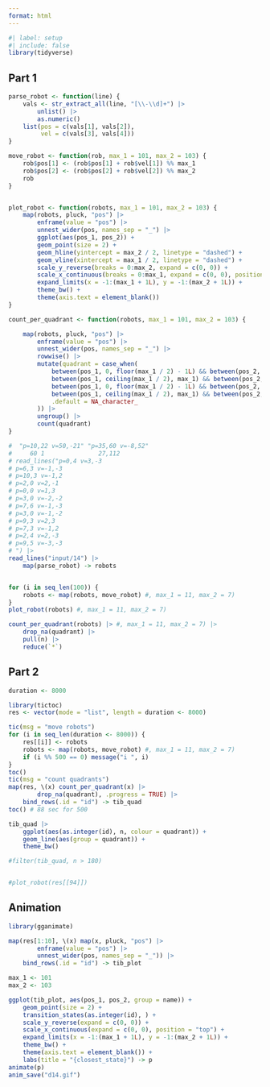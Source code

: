 ```yaml
---
format: html
---
```


```r
#| label: setup
#| include: false
library(tidyverse)
```


## Part 1



```r

parse_robot <- function(line) {
    vals <- str_extract_all(line, "[\\-\\d]+") |> 
        unlist() |> 
        as.numeric()
    list(pos = c(vals[1], vals[2]),
         vel = c(vals[3], vals[4]))
}

move_robot <- function(rob, max_1 = 101, max_2 = 103) {
    rob$pos[1] <- (rob$pos[1] + rob$vel[1]) %% max_1
    rob$pos[2] <- (rob$pos[2] + rob$vel[2]) %% max_2
    rob
}


plot_robot <- function(robots, max_1 = 101, max_2 = 103) {
    map(robots, pluck, "pos") |> 
        enframe(value = "pos") |> 
        unnest_wider(pos, names_sep = "_") |> 
        ggplot(aes(pos_1, pos_2)) +
        geom_point(size = 2) +
        geom_hline(yintercept = max_2 / 2, linetype = "dashed") +
        geom_vline(xintercept = max_1 / 2, linetype = "dashed") +
        scale_y_reverse(breaks = 0:max_2, expand = c(0, 0)) +
        scale_x_continuous(breaks = 0:max_1, expand = c(0, 0), position = "top") +
        expand_limits(x = -1:(max_1 + 1L), y = -1:(max_2 + 1L)) +
        theme_bw() +
        theme(axis.text = element_blank())
}

count_per_quadrant <- function(robots, max_1 = 101, max_2 = 103) {

    map(robots, pluck, "pos") |> 
        enframe(value = "pos") |> 
        unnest_wider(pos, names_sep = "_") |> 
        rowwise() |> 
        mutate(quadrant = case_when(
            between(pos_1, 0, floor(max_1 / 2) - 1L) && between(pos_2, 0, floor(max_2 / 2) - 1L) ~ "q1",
            between(pos_1, ceiling(max_1 / 2), max_1) && between(pos_2, 0, floor(max_2 / 2) - 1L) ~ "q2",
            between(pos_1, 0, floor(max_1 / 2) - 1L) && between(pos_2, ceiling(max_2 / 2), max_2) ~ "q3",
            between(pos_1, ceiling(max_1 / 2), max_1) && between(pos_2, ceiling(max_2 / 2), max_2) ~ "q4",
            .default = NA_character_
        )) |> 
        ungroup() |> 
        count(quadrant)
}

#  "p=10,22 v=50,-21" "p=35,60 v=-8,52" 
#     60 1               27,112
# read_lines("p=0,4 v=3,-3
# p=6,3 v=-1,-3
# p=10,3 v=-1,2
# p=2,0 v=2,-1
# p=0,0 v=1,3
# p=3,0 v=-2,-2
# p=7,6 v=-1,-3
# p=3,0 v=-1,-2
# p=9,3 v=2,3
# p=7,3 v=-1,2
# p=2,4 v=2,-3
# p=9,5 v=-3,-3
# ") |> 
read_lines("input/14") |> 
    map(parse_robot) -> robots


for (i in seq_len(100)) {
    robots <- map(robots, move_robot) #, max_1 = 11, max_2 = 7)
}
plot_robot(robots) #, max_1 = 11, max_2 = 7)

count_per_quadrant(robots) |> #, max_1 = 11, max_2 = 7) |> 
    drop_na(quadrant) |> 
    pull(n) |> 
    reduce(`*`)
```
## Part 2

```r
duration <- 8000

library(tictoc)
res <- vector(mode = "list", length = duration <- 8000)

tic(msg = "move robots")
for (i in seq_len(duration <- 8000)) {
    res[[i]] <- robots
    robots <- map(robots, move_robot) #, max_1 = 11, max_2 = 7)
    if (i %% 500 == 0) message("i ", i)
}
toc()
tic(msg = "count quadrants")
map(res, \(x) count_per_quadrant(x) |>
        drop_na(quadrant), .progress = TRUE) |> 
    bind_rows(.id = "id") -> tib_quad
toc() # 88 sec for 500

tib_quad |> 
    ggplot(aes(as.integer(id), n, colour = quadrant)) +
    geom_line(aes(group = quadrant)) +
    theme_bw()

#filter(tib_quad, n > 180)


#plot_robot(res[[94]])
```



## Animation

```r
library(gganimate)

map(res[1:10], \(x) map(x, pluck, "pos") |> 
        enframe(value = "pos") |> 
        unnest_wider(pos, names_sep = "_")) |> 
    bind_rows(.id = "id") -> tib_plot

max_1 <- 101
max_2 <- 103

ggplot(tib_plot, aes(pos_1, pos_2, group = name)) +
    geom_point(size = 2) +
    transition_states(as.integer(id), ) +
    scale_y_reverse(expand = c(0, 0)) +
    scale_x_continuous(expand = c(0, 0), position = "top") +
    expand_limits(x = -1:(max_1 + 1L), y = -1:(max_2 + 1L)) +
    theme_bw() +
    theme(axis.text = element_blank()) +
    labs(title = "{closest_state}") -> p
animate(p)
anim_save("d14.gif")

```


